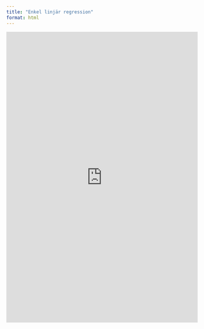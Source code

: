 ```yaml
---
title: "Enkel linjär regression"
format: html
---
```


<iframe width="100%" height="765" frameborder="0"
  src="https://observablehq.com/embed/4ab3c3f7ade79d7c@1119?cells=viewof+n%2Cviewof+beta0%2Cviewof+beta1%2Cviewof+sigmaepsilon%2Cviewof+data_estimate%2Cestimates%2Cplt">
</iframe>